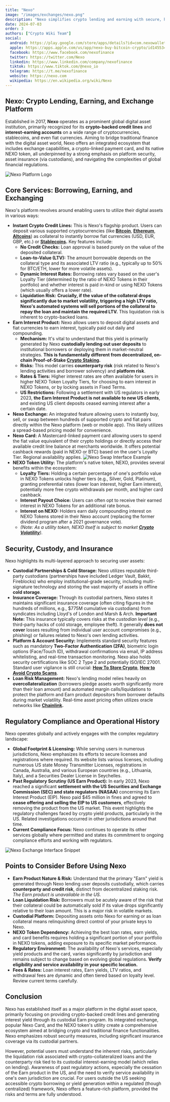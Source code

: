 ```yaml
---
title: "Nexo"
image: "/images/exchanges/nexo.png"
description: "Nexo simplifies crypto lending and earning with secure, high-yield solutions."
date: 2024-07-03
order: 3
authors: ["Crypto Wiki Team"]
social:
  android: https://play.google.com/store/apps/details?id=com.nexowallet&pli=1
  apple: https://apps.apple.com/us/app/nexo-buy-bitcoin-crypto/id1455341917
  facebook: https://www.facebook.com/nexofinance
  twitter: https://twitter.com/Nexo
  linkedin: https://www.linkedin.com/company/nexofinance
  tiktok: https://www.tiktok.com/@nexo_io
  telegram: https://t.me/nexofinance
  website: https://nexo.com
  wikipedia: https://en.wikipedia.org/wiki/Nexo
---
```


## **Nexo: Crypto Lending, Earning, and Exchange Platform**

Established in 2017, **Nexo** operates as a prominent global digital asset institution, primarily recognized for its **crypto-backed credit lines** and **interest-earning accounts** on a wide range of cryptocurrencies, stablecoins, and even fiat currencies. Aiming to bridge traditional finance with the digital asset world, Nexo offers an integrated ecosystem that includes exchange capabilities, a crypto-linked payment card, and its native NEXO token, all underpinned by a strong emphasis on platform security, asset insurance (via custodians), and navigating the complexities of global financial regulations.

![Nexo Platform Logo](/images/exchanges/nexo.png)

## **Core Services: Borrowing, Earning, and Exchanging**

Nexo's platform revolves around enabling users to utilize their digital assets in various ways:

- **Instant Crypto Credit Lines:** This is Nexo's flagship product. Users can deposit various supported cryptocurrencies (like **[Bitcoin](/posts/what-is-bitcoin)**, **[Ethereum](/posts/what-is-ethereum)**, **[Altcoins](/posts/what-are-altcoins)**) as collateral to instantly borrow fiat currencies (USD, EUR, GBP, etc.) or **[Stablecoins]().** Key features include:
  - **No Credit Checks:** Loan approval is based purely on the value of the deposited collateral.
  - **Loan-to-Value (LTV):** The amount borrowable depends on the collateral type and its associated LTV ratio (e.g., typically up to 50% for BTC/ETH, lower for more volatile assets).
  - **Dynamic Interest Rates:** Borrowing rates vary based on the user's Loyalty Tier (determined by the ratio of NEXO Tokens in their portfolio) and whether interest is paid in-kind or using NEXO Tokens (which usually offers a lower rate).
  - **Liquidation Risk:** **Crucially, if the value of the collateral drops significantly due to market volatility, triggering a high LTV ratio, Nexo's automated systems will sell portions of the collateral to repay the loan and maintain the required LTV.** This liquidation risk is inherent to crypto-backed loans.
- **Earn Interest Product:** Nexo allows users to deposit digital assets and fiat currencies to earn interest, typically paid out daily and compounding.
  - **Mechanism:** It's vital to understand that this yield is primarily generated by Nexo **custodially lending out user deposits** to institutional borrowers or deploying them in market-neutral strategies. **This is fundamentally different from decentralized, on-chain Proof-of-Stake [Crypto Staking](/posts/crypto-staking).**
  - **Risks:** This model carries **counterparty risk** (risk related to Nexo's lending activities and borrower solvency) and **platform risk**.
  - **Rates & Tiers:** Higher interest rates are often available for users in higher NEXO Token Loyalty Tiers, for choosing to earn interest _in_ NEXO Tokens, or by locking assets in Fixed Terms.
  - **US Restrictions:** Following a settlement with US regulators in early 2023, **the Earn Interest Product is not available to new US clients**, and existing US client deposits ceased earning interest after a certain date.
- **Nexo Exchange:** An integrated feature allowing users to instantly buy, sell, or swap between hundreds of supported crypto and fiat pairs directly within the Nexo platform (web or mobile app). This likely utilizes a spread-based pricing model for convenience.
- **Nexo Card:** A Mastercard-linked payment card allowing users to spend the fiat value equivalent of their crypto holdings or directly access their available credit line balance at merchants worldwide. It offers potential cashback rewards (paid in NEXO or BTC) based on the user's Loyalty Tier. Regional availability applies.
  ![Nexo Swap Interface Example](/images/posts/nexo-swap.jpg)
- **NEXO Token Utility:** The platform's native token, NEXO, provides several benefits within the ecosystem:
  - **Loyalty Tiers:** Holding a certain percentage of one's portfolio value in NEXO Tokens unlocks higher tiers (e.g., Silver, Gold, Platinum), granting preferential rates (lower loan interest, higher Earn interest), potentially more free crypto withdrawals per month, and higher card cashback.
  - **Interest Payout Choice:** Users can often opt to receive their earned interest in NEXO Tokens for an additional rate bonus.
  - **Interest on NEXO:** Holders earn daily compounding interest on NEXO Tokens stored in their Nexo account (replacing the former dividend program after a 2021 governance vote).
  - _(Note: As a utility token, NEXO itself is subject to market **[Crypto Volatility](/posts/crypto-volatility)**)._

## **Security, Custody, and Insurance**

Nexo highlights its multi-layered approach to securing user assets:

- **Custodial Partnerships & Cold Storage:** Nexo utilizes reputable third-party custodians (partnerships have included Ledger Vault, Bakkt, Fireblocks) who employ institutional-grade security, including multi-signature technology and storing the vast majority of assets in offline **cold storage**.
- **Insurance Coverage:** Through its custodial partners, Nexo states it maintains significant insurance coverage (often citing figures in the hundreds of millions, e.g., $775M cumulative via custodians) from syndicates including Lloyd's of London and Marsh & Arch. **Important Note:** This insurance typically covers risks at the _custodian level_ (e.g., third-party hacks of cold storage, employee theft). It generally **does not cover** losses resulting from individual user account compromises (e.g., phishing) or failures related to Nexo's own lending activities.
- **Platform & Account Security:** Implements standard security features such as mandatory **Two-Factor Authentication (2FA)**, biometric login options (Face/Touch ID), withdrawal confirmations via email, IP address whitelisting, and real-time transaction monitoring. Nexo also holds security certifications like SOC 2 Type 2 and potentially ISO/IEC 27001. Standard user vigilance is still crucial: **[How To Store Crypto](/posts/how-to-store-crypto)**, **[How to Avoid Crypto Scams](/posts/how-to-avoid-crypto-scams)**.
- **Loan Risk Management:** Nexo's lending model relies heavily on **overcollateralization** (borrowers pledge assets worth significantly more than their loan amount) and automated margin calls/liquidations to protect the platform and Earn product depositors from borrower defaults during market volatility. Real-time asset pricing often utilizes oracle networks like **[Chainlink]().**

## **Regulatory Compliance and Operational History**

Nexo operates globally and actively engages with the complex regulatory landscape:

- **Global Footprint & Licensing:** While serving users in numerous jurisdictions, Nexo emphasizes its efforts to secure licenses and registrations where required. Its website lists various licenses, including numerous US state Money Transmitter Licenses, registrations in Canada, Australia, and various European countries (e.g., Lithuania, Italy), and a Securities Dealer License in Seychelles.
- **Past Regulatory Scrutiny (US Earn Product):** In early 2023, Nexo reached a significant **settlement with the US Securities and Exchange Commission (SEC) and state regulators (NASAA)** concerning its Earn Interest Product (EIP). Nexo paid $45 million in fines and agreed to **cease offering and selling the EIP to US customers**, effectively removing the product from the US market. This event highlights the regulatory challenges faced by crypto yield products, particularly in the US. Related investigations occurred in other jurisdictions around that time.
- **Current Compliance Focus:** Nexo continues to operate its other services globally where permitted and states its commitment to ongoing compliance efforts and working with regulators.

![Nexo Exchange Interface Snippet](/images/posts/nexo-exchange.jpg)

## **Points to Consider Before Using Nexo**

- **Earn Product Nature & Risk:** Understand that the primary "Earn" yield is generated through Nexo lending user deposits custodially, which carries **counterparty and credit risk**, distinct from decentralized staking risk. _The Earn product is unavailable in the US._
- **Loan Liquidation Risk:** Borrowers must be acutely aware of the risk that their collateral could be automatically sold if its value drops significantly relative to their loan amount. This is a major risk in volatile markets.
- **Custodial Platform:** Depositing assets onto Nexo for earning or as loan collateral means relinquishing direct control of your private keys to Nexo.
- **NEXO Token Dependency:** Achieving the best loan rates, earn yields, and card benefits requires holding a significant portion of your portfolio in NEXO tokens, adding exposure to its specific market performance.
- **Regulatory Environment:** The availability of Nexo's services, especially yield products and the card, varies significantly by jurisdiction and remains subject to change based on evolving global regulations. **Verify eligibility and service availability in your specific location.**
- **Fees & Rates:** Loan interest rates, Earn yields, LTV ratios, and withdrawal fees are dynamic and often tiered based on loyalty level. Review current terms carefully.

## **Conclusion**

Nexo has established itself as a major platform in the digital asset space, primarily focusing on providing crypto-backed credit lines and generating interest yield through its custodial Earn program. Its integrated exchange, popular Nexo Card, and the NEXO token's utility create a comprehensive ecosystem aimed at bridging crypto and traditional finance functionalities. Nexo emphasizes robust security measures, including significant insurance coverage via its custodial partners.

However, potential users must understand the inherent risks, particularly the liquidation risk associated with crypto-collateralized loans and the counterparty risk tied to its custodial interest-earning model (which relies on lending). Awareness of past regulatory actions, especially the cessation of the Earn product in the US, and the need to verify service availability in one's own jurisdiction are crucial. For users outside the US seeking accessible crypto borrowing or yield generation within a regulated (though centralized) framework, Nexo offers a feature-rich platform, provided the risks and terms are fully understood.
